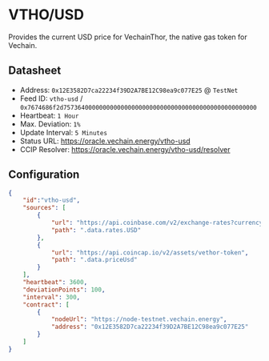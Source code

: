 # VTHO/USD

Provides the current USD price for VechainThor, the native gas token for Vechain.

## Datasheet

* Address: `0x12E3582D7ca22234f39D2A7BE12C98ea9c077E25` @ `TestNet`
* Feed ID: `vtho-usd` / `0x7674686f2d757364000000000000000000000000000000000000000000000000`
* Heartbeat: `1 Hour`
* Max. Deviation: `1%`
* Update Interval: `5 Minutes`
* Status URL: https://oracle.vechain.energy/vtho-usd
* CCIP Resolver: https://oracle.vechain.energy/vtho-usd/resolver


## Configuration

```json
{
    "id":"vtho-usd",
    "sources": [
        {
            "url": "https://api.coinbase.com/v2/exchange-rates?currency=VTHO",
            "path": ".data.rates.USD"
        },
        {
            "url": "https://api.coincap.io/v2/assets/vethor-token",
            "path": ".data.priceUsd"
        }
    ],
    "heartbeat": 3600,
    "deviationPoints": 100,
    "interval": 300,
    "contract": [
        {
            "nodeUrl": "https://node-testnet.vechain.energy",
            "address": "0x12E3582D7ca22234f39D2A7BE12C98ea9c077E25"
        }
    ]
}
```